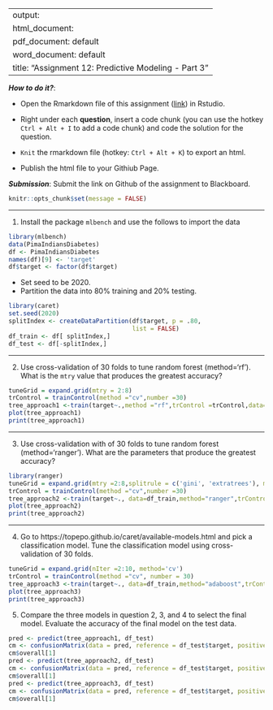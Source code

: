 
---
output: 
  html_document:
  pdf_document: default
  word_document: default
title: "Assignment 12: Predictive Modeling - Part 3"
---

***How to do it?***: 

- Open the Rmarkdown file of this assignment ([link](fa2020_assignment12.Rmd)) in Rstudio. 

- Right under each **question**, insert  a code chunk (you can use the hotkey `Ctrl + Alt + I` to add a code chunk) and code the solution for the question. 

- `Knit` the rmarkdown file (hotkey: `Ctrl + Alt + K`) to export an html.  

-  Publish the html file to your Githiub Page. 

***Submission***: Submit the link on Github of the assignment to Blackboard.

```r
knitr::opts_chunk$set(message = FALSE)
```


-------

1. Install the package `mlbench` and use the follows to import the data

```r
library(mlbench)
data(PimaIndiansDiabetes)
df <- PimaIndiansDiabetes
names(df)[9] <- 'target'
df$target <- factor(df$target)
```

- Set seed to be 2020. 
- Partition the data into 80% training and 20% testing.  
```r
library(caret)
set.seed(2020)
splitIndex <- createDataPartition(df$target, p = .80, 
                                  list = FALSE)
df_train <- df[ splitIndex,]
df_test <- df[-splitIndex,]
```

-------

2. Use cross-validation of 30 folds to tune random forest (method='rf').  What is the `mtry` value that produces the greatest accuracy?
```r
tuneGrid = expand.grid(mtry = 2:8)
trControl = trainControl(method ="cv",number =30)
tree_approach1 <-train(target~.,method ="rf",trControl =trControl,data=df_train, tuneGrid = tuneGrid) 
plot(tree_approach1)
print(tree_approach1)
```
 
-------

3. Use cross-validation with of 30 folds to tune random forest (method='ranger').  What are the parameters that produce the greatest accuracy?
```r
library(ranger)
tuneGrid = expand.grid(mtry =2:8,splitrule = c('gini', 'extratrees'), min.node.size = c(1:5))
trControl = trainControl(method ="cv",number =30)
tree_approach2 <-train(target~., data=df_train,method="ranger",trControl =trControl,tuneGrid = tuneGrid)
plot(tree_approach2)
print(tree_approach2)
```

-------

4. Go to https://topepo.github.io/caret/available-models.html and pick a classification model.  Tune the classification model using cross-validation of 30 folds. 
```r
tuneGrid = expand.grid(nIter =2:10, method='cv')
trControl = trainControl(method ="cv", number = 30)
tree_approach3 <-train(target~., data=df_train,method="adaboost",trControl =trControl, tuneGrid = tuneGrid)
plot(tree_approach3)
print(tree_approach3)
```

5. Compare the three models in question 2, 3, and 4 to select the final model.  Evaluate the accuracy of the final model on the test data. 
```r
pred <- predict(tree_approach1, df_test)
cm <- confusionMatrix(data = pred, reference = df_test$target, positive = "pos")
cm$overall[1]
pred <- predict(tree_approach2, df_test)
cm <- confusionMatrix(data = pred, reference = df_test$target, positive = "pos")
cm$overall[1]
pred <- predict(tree_approach3, df_test)
cm <- confusionMatrix(data = pred, reference = df_test$target, positive = "pos")
cm$overall[1]
```

